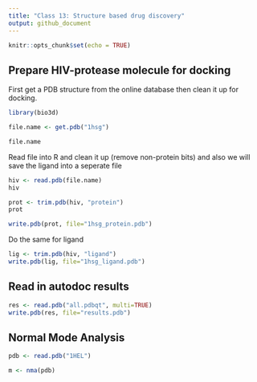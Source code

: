 ```yaml
---
title: "Class 13: Structure based drug discovery"
output: github_document
---
```


```r
knitr::opts_chunk$set(echo = TRUE)
```

## Prepare HIV-protease molecule for docking

First get a PDB structure from the online database then clean it up for docking.

```r
library(bio3d)
```

```r
file.name <- get.pdb("1hsg")
```

```r
file.name
```

Read file into R and clean it up (remove non-protein bits) and also we will save the ligand into a seperate file

```r
hiv <- read.pdb(file.name)
hiv
```

```r
prot <- trim.pdb(hiv, "protein")
prot
```

```r
write.pdb(prot, file="1hsg_protein.pdb")
```

Do the same for ligand

```r
lig <- trim.pdb(hiv, "ligand")
write.pdb(lig, file="1hsg_ligand.pdb")
```


## Read in autodoc results

```r
res <- read.pdb("all.pdbqt", multi=TRUE)
write.pdb(res, file="results.pdb")
```

## Normal Mode Analysis

```r
pdb <- read.pdb("1HEL")

m <- nma(pdb)
```





